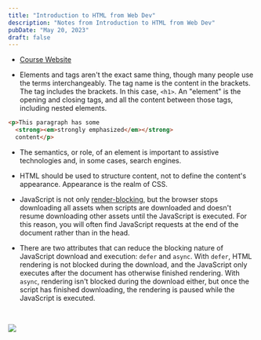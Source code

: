 ```yaml
---
title: "Introduction to HTML from Web Dev"
description: "Notes from Introduction to HTML from Web Dev"
pubDate: "May 20, 2023"
draft: false
---
```

* [Course Website](https://web.dev/learn/html/)

* Elements and tags aren't the exact same thing, though many people use the terms interchangeably. The tag name is the content in the brackets. The tag includes the brackets. In this case, `<h1>`. An "element" is the opening and closing tags, and all the content between those tags, including nested elements.
```html
<p>This paragraph has some
  <strong><em>strongly emphasized</em></strong>
  content</p>
```

* The semantics, or role, of an element is important to assistive technologies and, in some cases, search engines. 
  
* HTML should be used to structure content, not to define the content's appearance. Appearance is the realm of CSS.

* JavaScript is not only [render-blocking](https://developer.chrome.com/docs/lighthouse/performance/render-blocking-resources/), but the browser stops downloading all assets when scripts are downloaded and doesn't resume downloading other assets until the JavaScript is executed. For this reason, you will often find JavaScript requests at the end of the document rather than in the head.

* There are two attributes that can reduce the blocking nature of JavaScript download and execution: `defer` and `async`. With `defer`, HTML rendering is not blocked during the download, and the JavaScript only executes after the document has otherwise finished rendering. With `async`, rendering isn't blocked during the download either, but once the script has finished downloading, the rendering is paused while the JavaScript is executed. 
<br/>
 
<img
    loading="lazy"
    src="https://web-dev.imgix.net/image/kheDArv5csY6rvQUJDbWRscckLr1/bMpXQsshdEYqlmwV2wBW.png?auto=format&w=1600" />
<br/>
